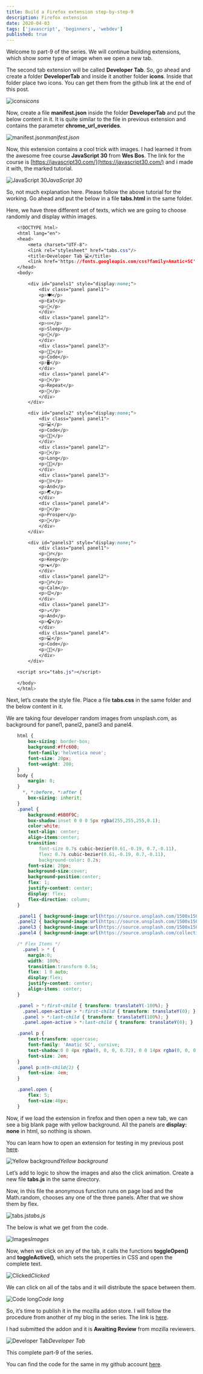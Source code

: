 ```yaml
---
title: Build a Firefox extension step-by-step-9
description: Firefox extension
date: 2020-04-03
tags: ['javascript', 'beginners', 'webdev']
published: true
---
```


Welcome to part-9 of the series. We will continue building extensions, which show some type of image when we open a new tab.

The second tab extension will be called **Developer Tab**. So, go ahead and create a folder **DeveloperTab** and inside it another folder **icons**. Inside that folder place two icons. You can get them from the github link at the end of this post.

![icons](https://ik.imagekit.io/thewebdev/FirefoxAddons/9/1_rA2IsOJP_.png)*icons*

Now, create a file **manifest.json** inside the folder **DeveloperTab** and put the below content in it. It is quite similar to the file in previous extension and contains the parameter **chrome_url_overides**.

![manifest.json](https://ik.imagekit.io/thewebdev/FirefoxAddons/9/2_lqu6tIfwfh.png)*manifest.json*

Now, this extension contains a cool trick with images. I had learned it from the awesome free course **JavaScript 30** from **Wes Bos**. The link for the course is [https://javascript30.com/](https://javascript30.com/) and i made it with, the marked tutorial.

![JavaScript 30](https://ik.imagekit.io/thewebdev/FirefoxAddons/9/3_Wm2UYudFAL.png)*JavaScript 30*

So, not much explanation here. Please follow the above tutorial for the working. Go ahead and put the below in a file **tabs.html** in the same folder.

Here, we have three different set of texts, which we are going to choose randomly and display within images.


```css
    <!DOCTYPE html>
    <html lang="en">
    <head>
        <meta charset="UTF-8">
        <link rel="stylesheet" href="tabs.css"/>
        <title>Developer Tab 💻</title>
        <link href='https://fonts.googleapis.com/css?family=Amatic+SC' rel='stylesheet' type='text/css'>
    </head>
    <body>

        <div id="panels1" style="display:none;">
            <div class="panel panel1">
            <p>🍽</p>
            <p>Eat</p>
            <p>🍕</p>
            </div>
            <div class="panel panel2">
            <p>💤</p>
            <p>Sleep</p>
            <p>🛌</p>
            </div>
            <div class="panel panel3">
            <p>👨‍💻</p>
            <p>Code</p>
            <p>🖥</p>
            </div>
            <div class="panel panel4">
            <p>🔁</p>
            <p>Repeat</p>
            <p>🔁</p>
            </div>
        </div>

        <div id="panels2" style="display:none;">
            <div class="panel panel1">
            <p>💻</p>
            <p>Code</p>
            <p>👨‍💻</p>
            </div>
            <div class="panel panel2">
            <p>🚀</p>
            <p>Long</p>
            <p>👨‍🚀</p>
            </div>
            <div class="panel panel3">
            <p>🙋‍♀️</p>
            <p>And</p>
            <p>🌏</p>
            </div>
            <div class="panel panel4">
            <p>🖖</p>
            <p>Prosper</p>
            <p>🖖</p>
            </div>
        </div>

        <div id="panels3" style="display:none;">
            <div class="panel panel1">
            <p>🧘‍♂️</p>
            <p>Keep</p>
            <p>☯</p>
            </div>
            <div class="panel panel2">
            <p>💆‍♂️</p>
            <p>Calm</p>
            <p>😌</p>
            </div>
            <div class="panel panel3">
            <p>☕</p>
            <p>And</p>
            <p>🎧</p>
            </div>
            <div class="panel panel4">
            <p>💻</p>
            <p>Code</p>
            <p>👨‍💻</p>
            </div>
        </div>

    <script src="tabs.js"></script>

    </body>
    </html>
```

Next, let’s create the style file. Place a file **tabs.css** in the same folder and the below content in it.

We are taking four developer random images from unsplash.com, as background for panel1, panel2, panel3 and panel4.


```css
    html {
        box-sizing: border-box;
        background:#ffc600;
        font-family:'helvetica neue';
        font-size: 20px;
        font-weight: 200;
    }
    body {
        margin: 0;
    }
      *, *:before, *:after {
        box-sizing: inherit;
    }
    .panel {
        background:#6B0F9C;
        box-shadow:inset 0 0 0 5px rgba(255,255,255,0.1);
        color:white;
        text-align: center;
        align-items:center;
        transition:
            font-size 0.7s cubic-bezier(0.61,-0.19, 0.7,-0.11),
            flex: 0.7s cubic-bezier(0.61,-0.19, 0.7,-0.11),
            background-color: 0.2s;
        font-size: 20px;
        background-size:cover;
        background-position:center;
        flex: 1;
        justify-content: center;
        display: flex;
        flex-direction: column;
    }

    .panel1 { background-image:url(https://source.unsplash.com/1500x1500/?javascript); }
    .panel2 { background-image:url(https://source.unsplash.com/1500x1500/?developer); }
    .panel3 { background-image:url(https://source.unsplash.com/1500x1500/?coding); }
    .panel4 { background-image:url(https://source.unsplash.com/collection/991516/1500x1500); }

    /* Flex Items */
      .panel > * {
        margin:0;
        width: 100%;
        transition:transform 0.5s;
        flex: 1 0 auto;
        display:flex;
        justify-content: center;
        align-items: center;
    }

    .panel > *:first-child { transform: translateY(-100%); }
      .panel.open-active > *:first-child { transform: translateY(0); }
      .panel > *:last-child { transform: translateY(100%); }
      .panel.open-active > *:last-child { transform: translateY(0); }

    .panel p {
        text-transform: uppercase;
        font-family: 'Amatic SC', cursive;
        text-shadow:0 0 4px rgba(0, 0, 0, 0.72), 0 0 14px rgba(0, 0, 0, 0.45);
        font-size: 2em;
    }
    .panel p:nth-child(2) {
        font-size: 4em;
    }

    .panel.open {
        flex: 5;
        font-size:40px;
    }
```

Now, if we load the extension in firefox and then open a new tab, we can see a big blank page with yellow background. All the panels are **display: none** in html, so nothing is shown.

You can learn how to open an extension for testing in my previous post [here](https://thewebdev.tech/firefox-extension-6).

![Yellow background](https://ik.imagekit.io/thewebdev/FirefoxAddons/9/4_b8EojWiHlo.png)*Yellow background*

Let’s add to logic to show the images and also the click animation. Create a new file **tabs.js** in the same directory.

Now, in this file the anonymous function runs on page load and the Math.random, chooses any one of the three panels. After that we show them by flex.

![tabs.js](https://ik.imagekit.io/thewebdev/FirefoxAddons/9/5_q-QaA5vBG.png)*tabs.js*

The below is what we get from the code.

![Images](https://ik.imagekit.io/thewebdev/FirefoxAddons/9/6_0rsvUZBUN1.png)*Images*

Now, when we click on any of the tab, it calls the functions **toggleOpen()** and **toggleActive()**, which sets the properties in CSS and open the complete text.

![Clicked](https://ik.imagekit.io/thewebdev/FirefoxAddons/9/7_GgrnsVot0a.png)*Clicked*

We can click on all of the tabs and it will distribute the space between them.

![Code long](https://ik.imagekit.io/thewebdev/FirefoxAddons/9/8_QRwDwMmwL.png)*Code long*

So, it’s time to publish it in the mozilla addon store. I will follow the procedure from another of my blog in the series. The link is [here](https://medium.com/@nabendu82/creating-firefox-browser-extensions-2-ddf1f236f401).

I had submitted the addon and it is **Awaiting Review** from mozilla reviewers.

![Developer Tab](https://ik.imagekit.io/thewebdev/FirefoxAddons/9/9_w41jCK6go.png)*Developer Tab*

This complete part-9 of the series.

You can find the code for the same in my github account [here](https://github.com/nabendu82/Addons).
